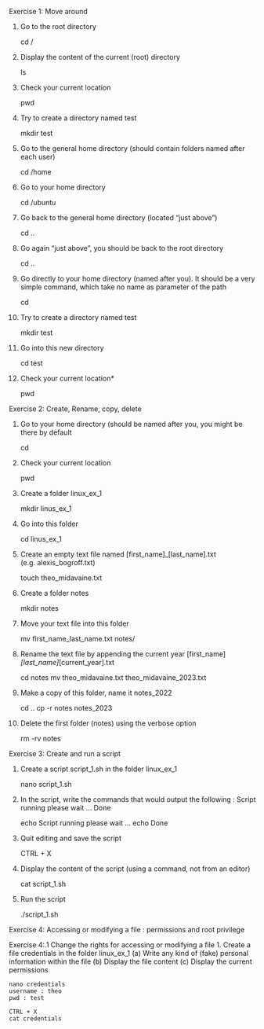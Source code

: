 Exercise 1: Move around

1. Go to the root directory
	
	cd /

2. Display the content of the current (root) directory

	ls

3. Check your current location

	pwd

4. Try to create a directory named test

	mkdir test
	
5. Go to the general home directory (should contain folders named after
each user)

	cd /home

6. Go to your home directory

	cd /ubuntu

7. Go back to the general home directory (located "just above")

	cd ..

8. Go again "just above", you should be back to the root directory

	cd ..

9. Go directly to your home directory (named after you). It should be a
very simple command, which take no name as parameter of the path

	cd

10. Try to create a directory named test

	mkdir test

11. Go into this new directory

	cd test

12. Check your current location*

	pwd

Exercise 2: Create, Rename, copy, delete

1. Go to your home directory (should be named after you, you might be
there by default

	cd

2. Check your current location

	pwd

3. Create a folder linux_ex_1

	mkdir linus_ex_1

4. Go into this folder

	cd linus_ex_1

5. Create an empty text file named [first_name]_[last_name].txt (e.g. alexis_bogroff.txt)

	touch theo_midavaine.txt

6. Create a folder notes

	mkdir notes

7. Move your text file into this folder

	mv first_name_last_name.txt notes/
8. Rename the text file by appending the current year [first_name]_[last_name]_[current_year].txt

	cd notes
	mv theo_midavaine.txt theo_midavaine_2023.txt
	
9. Make a copy of this folder, name it notes_2022

	cd ..
	cp -r notes notes_2023
	
10. Delete the first folder (notes) using the verbose option

	rm -rv notes

Exercise 3: Create and run a script

1. Create a script script_1.sh in the folder linux_ex_1

	nano script_1.sh

2. In the script, write the commands that would output the following :
Script running please wait ...
Done

	echo Script running please wait ...
	echo Done

3. Quit editing and save the script

	CTRL + X
	
4. Display the content of the script (using a command, not from an editor)

	cat script_1.sh
	
5. Run the script

	./script_1.sh

Exercise 4: Accessing or modifying a file : permissions and
root privilege

Exercise 4:.1 Change the rights for accessing or modifying a file
1. Create a file credentials in the folder linux_ex_1
(a) Write any kind of (fake) personal information within the file
(b) Display the file content
(c) Display the current permissions

	nano credentials
	username : theo
	pwd : test
	
	CTRL + X
	cat credentials
	

	

